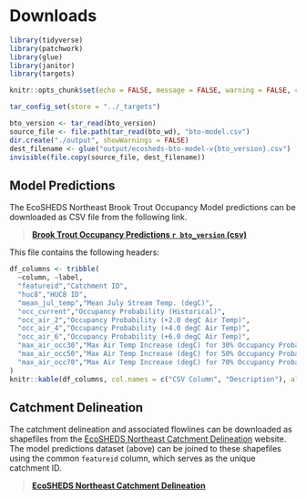 # Downloads

```r
library(tidyverse)
library(patchwork)
library(glue)
library(janitor)
library(targets)

knitr::opts_chunk$set(echo = FALSE, message = FALSE, warning = FALSE, comment = NA)

tar_config_set(store = "../_targets")
```

```r
bto_version <- tar_read(bto_version)
source_file <- file.path(tar_read(bto_wd), "bto-model.csv")
dir.create("./output", showWarnings = FALSE)
dest_filename <- glue("output/ecosheds-bto-model-v{bto_version}.csv")
invisible(file.copy(source_file, dest_filename))
```

## Model Predictions

The EcoSHEDS Northeast Brook Trout Occupancy Model predictions can be downloaded as CSV file from the following link.

> **[Brook Trout Occupancy Predictions `r bto_version` (csv)](`r dest_filename`)**

This file contains the following headers:

```r
df_columns <- tribble(
  ~column, ~label,
  "featureid","Catchment ID",
  "huc8","HUC8 ID",
  "mean_jul_temp","Mean July Stream Temp. (degC)",
  "occ_current","Occupancy Probability (Historical)",
  "occ_air_2","Occupancy Probability (+2.0 degC Air Temp)",
  "occ_air_4","Occupancy Probability (+4.0 degC Air Temp)",
  "occ_air_6","Occupancy Probability (+6.0 degC Air Temp)",
  "max_air_occ30","Max Air Temp Increase (degC) for 30% Occupancy Probability",
  "max_air_occ50","Max Air Temp Increase (degC) for 50% Occupancy Probability",
  "max_air_occ70","Max Air Temp Increase (degC) for 70% Occupancy Probability"
)
knitr::kable(df_columns, col.names = c("CSV Column", "Description"), align = "rl")
```

## Catchment Delineation

The catchment delineation and associated flowlines can be downloaded as shapefiles from the [EcoSHEDS Northeast Catchment Delineation](https://ecosheds.github.io/necd/) website. The model predictions dataset (above) can be joined to these shapefiles using the common `featureid` column, which serves as the unique catchment ID.

> **[EcoSHEDS Northeast Catchment Delineation](https://ecosheds.github.io/necd/)**
